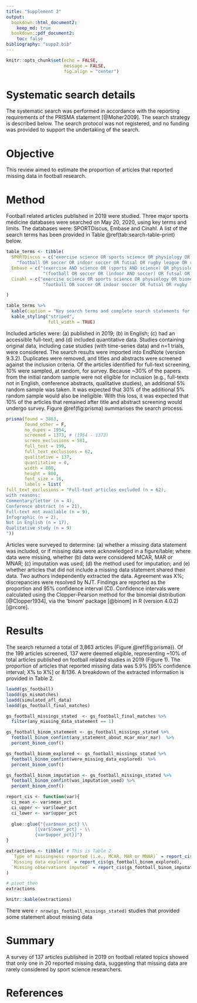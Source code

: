 ```yaml
---
title: "Supplement 2"
output: 
  bookdown::html_document2:
    keep_md: true
  bookdown::pdf_document2:
    toc: false
bibliography: "supp2.bib"
---
```


```r
knitr::opts_chunk$set(echo = FALSE, 
                      message = FALSE,
                      fig.align = "center")
```


# Systematic search details

The systematic search was performed in accordance with the reporting
requirements of the PRISMA statement [@Moher2009]. The search strategy is
described below. The search protocol was not registered, and no funding
was provided to support the undertaking of the search.

# Objective

This review aimed to estimate the proportion of articles that reported 
missing data in football research.

# Method

Football related articles published in 2019 were studied. Three major
sports medicine databases were searched on May 20, 2020, using key terms and limits. 
The databases were: SPORTDiscus, Embase and Cinahl. A
list of the search terms has been provided in
Table \@ref(tab:search-table-print) below.

```r
table_terms <- tibble(
  SPORTDiscus = c("exercise science OR sports science OR physiology OR biomechanics OR nutrition OR training OR testing OR sports medicine OR performance analysis OR performance OR sport psychology OR coaching",
    "football OR soccer OR indoor soccer OR futsal OR rugby league OR rugby union OR gaelic football OR australian rules football OR AFL OR american football OR gridiron football OR touch football"),
  Embase = c("(exercise AND science OR (sports AND science) OR physiology OR biomechanics OR nutrition OR training OR testing OR (sports AND medicine) OR 'performance analysis' OR (('performance'/exp OR performance) AND ('analysis'/exp OR analysis)) OR 'performance'/exp OR performance OR 'sport psychology'/exp OR 'sport psychology' OR (('sport'/exp OR sport) AND ('psychology'/exp OR psychology)) OR 'coaching'/exp OR coaching) AND [2019-2019]/py",
              "(football OR soccer OR (indoor AND soccer) OR futsal OR rugby OR (rugby AND league) OR (rugby AND union) OR (gaelic AND football) OR 'australian rules footbal' OR (('australian'/exp OR australian) AND rules AND footbal) OR afl OR 'american football'/exp OR 'american football' OR (('american'/exp OR american) AND ('football'/exp OR football)) OR 'gridiron football' OR (gridiron AND ('football'/exp OR football)) OR 'touch football' OR (('touch'/exp OR touch) AND ('football'/exp OR football))) AND [2019-2019]/py"),
  Cinahl = c("exercise science OR sports science OR physiology OR biomechanics OR nutrition OR training OR testing OR sports medicine OR performance analysis OR performance OR sport psychology OR coaching",
              "football OR soccer OR indoor soccer OR futsal OR rugby league OR rugby union OR gaelic football OR australian rules football OR AFL OR american football OR gridiron football OR touch football")

)
```

```r
table_terms %>% 
  kable(caption = "Key search terms and complete search statements for the databases, SPORTDiscuss, Embase, and Cinahl") %>% 
  kable_styling("striped",
                full_width = TRUE) 
```

Included articles were: (a) published in 2019; (b) in English; 
(c) had an accessible full-text; and (d) included quantitative data. 
Studies containing original data, including case studies (with time-series data) 
and n=1 trials, were considered.
The search results were imported into EndNote (version 9.3.2).
Duplicates were removed, and titles and abstracts were screened against
the inclusion criteria. Of the articles identified for full-text
screening, 10% were sampled, at random, for survey. Because \~30% of the
papers from the initial random sample were not eligible for inclusion
(e.g., full-texts not in English, conference abstracts, qualitative
studies), an additional 5% random sample was taken. It was expected that 
30% of the additional 5% random sample would also be ineligible. With this loss,
it was expected that 10% of the articles that remained after title and abstract 
screening would undergo survey. 
Figure \@ref(fig:prisma) summarises the search process.


```r
prisma(found = 3863,
       found_other = F,
       no_dupes = 1954, 
       screened = 1373, # (1954 - 1373) 
       screen_exclusions = 581, 
       full_text = 199,
       full_text_exclusions = 62, 
       qualitative = 137, 
       quantitative = 0,
       width = 800, 
       height = 800,
       font_size = 16,
       labels = list(
full_text_exclusions = "Full-text articles excluded (n = 62),
with reasons:
Commentary/letter (n = 4),
Conference abstract (n = 21),
Full-text not available (n = 9),
Infographic (n = 2),
Not in English (n = 17),
Qualitative study (n = 9)
"))

```


Articles were surveyed to determine: (a) whether a missing data
statement was included, or if missing data were acknowledged in a
figure/table; where data were missing, whether (b) data were considered
MCAR, MAR or MNAR; (c) imputation was used; (d) the method used for imputation; 
and (e) whether articles that did not include a missing data
statement shared their data. Two authors independently extracted the
data. Agreement was X%; discrepancies were resolved by NJT. Findings are
reported as the proportion and 95% confidence interval (CI). Confidence
intervals were calculated using the Clopper-Pearson method for the
binomial distribution [@Clopper1934], via the 'binom' package [@binom] in R (version 4.0.2) [@rcore].

# Results

The search returned a total of 3,863 articles (Figure \@ref(fig:prisma)). Of the 199
articles screened, 137 were deemed eligible, representing \~10% of total
articles published on football related studies in 2019 (Figure 1). The
proportion of articles that reported missing data was 5.9% \[95% confidence
interval; X% to X%\] or 8/136. A breakdown of the extracted information
is provided in Table 2.

```r
loadd(gs_football)
loadd(gs_mismatches)
loadd(simulated_afl_data)
loadd(gs_football_final_matches)
```

```r
gs_football_missings_stated  <- gs_football_final_matches %>% 
  filter(any_missing_data_statement == 1)
```


```r
gs_football_binom_statement <- gs_football_missings_stated %>% 
  football_binom_confint(any_statement_about_mcar_mnar_mar)  %>% 
  percent_binom_conf()

gs_football_binom_explored <- gs_football_missings_stated %>% 
  football_binom_confint(were_missing_data_explored)  %>% 
  percent_binom_conf()

gs_football_binom_imputation <- gs_football_missings_stated %>% 
  football_binom_confint(was_imputation_used) %>% 
  percent_binom_conf()

```

```r
report_cis <- function(var){
  ci_mean <- var$mean_pct
  ci_upper <- var$lower_pct
  ci_lower <- var$upper_pct
  
  glue::glue("{var$mean_pct} \\
           [{var$lower_pct} - \\
           {var$upper_pct}]")
}
```

```r

extractions <- tibble( # This is Table 2
  `Type of missingness reported (i.e., MCAR, MAR or MNAR)` = report_cis(gs_football_binom_statement),
  `Missing data explored` = report_cis(gs_football_binom_explored),
  `Missing observations imputed` = report_cis(gs_football_binom_imputation)
)

# pivot_then
extractions 

knitr::kable(extractions)

```

There were `r nrow(gs_football_missings_stated)` studies that provided some statement about missing data

# Summary

A survey of 137 articles published in 2019 on football related topics
showed that only one in 20 reported missing data, suggesting
that missing data are rarely considered by sport science researchers.

# References {-}